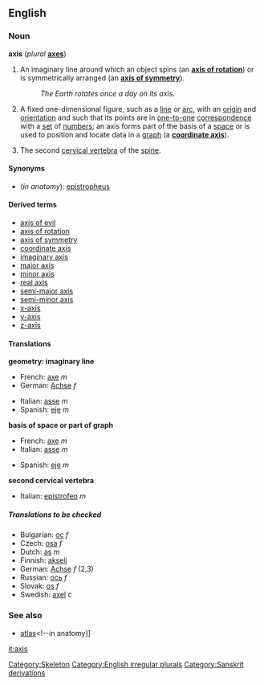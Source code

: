 {{wikipedia}}
{{See|Axis}}

==English==
===Noun===
'''axis'''  (''plural'' '''[[axes]]''')

#{{geometry}} An imaginary line around which an object spins (an '''[[axis of rotation]]''') or is symmetrically arranged (an '''[[axis of symmetry]]''').
#:''The Earth rotates once a day on its axis.''
#{{mathematics}} A fixed one-dimensional figure, such as a [[line]] or [[arc]], with an [[origin]] and [[orientation]] and such that its points are in [[one-to-one]] [[correspondence]] with a [[set]] of [[number]]s; an axis forms part of the basis of a [[space]] or is used to position and locate data in a [[graph]] (a '''[[coordinate axis]]''').
#{{anatomy}} The second [[cervical vertebra]] of the [[spine]].

====Synonyms====
*(''in anatomy''): [[epistropheus]]

====Derived terms====
*[[axis of evil]]
*[[axis of rotation]]
*[[axis of symmetry]]
*[[coordinate axis]]
*[[imaginary axis]]
*[[major axis]]
*[[minor axis]]
*[[real axis]]
*[[semi-major axis]]
*[[semi-minor axis]]
*[[x-axis]]
*[[y-axis]]
*[[z-axis]]

====Translations====

'''geometry: imaginary line'''
{{top}}
*French: [[axe#French|axe]] ''m''
*German: [[Achse]] ''f''
{{mid}}
*Italian: [[asse]] ''m''
*Spanish: [[eje]] ''m''
{{bottom}}

'''basis of space or part of graph'''
{{top}}
*French: [[axe#French|axe]] ''m''
*Italian: [[asse]] ''m''
{{mid}}
*Spanish: [[eje]] ''m''
{{bottom}}

'''second cervical vertebra'''
{{top}}
*Italian: [[epistrofeo]] ''m''
{{mid}}
{{bottom}}

=====Translations to be checked=====
<!--Remove this section once all of the translations below have been moved into the tables above.-->
{{checktrans}}

*Bulgarian: [[ос]] ''f''
*Czech: [[osa]] ''f''
*Dutch: [[as#Dutch|as]] ''m''
*Finnish: [[akseli]]
*German: [[Achse]] ''f'' (2,3)
*Russian: [[oсь]]  ''f''
*Slovak: [[os#Slovak|os]] ''f''
*Swedish: [[axel#Swedish|axel]] ''c''

[[Category:Skeleton]]
[[Category:English irregular plurals]]
[[Category:Sanskrit derivations]]

===See also===
*[[atlas]]<!--in anatomy]]

[[it:axis]]